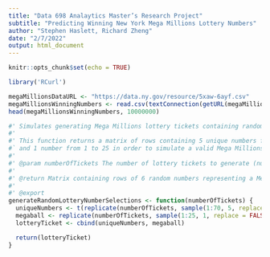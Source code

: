 ```yaml
---
title: "Data 698 Analaytics Master’s Research Project"
subtitle: "Predicting Winning New York Mega Millions Lottery Numbers"
author: "Stephen Haslett, Richard Zheng"
date: "2/7/2022"
output: html_document
---
```


```r
knitr::opts_chunk$set(echo = TRUE)

library('RCurl')
```


```r
megaMillionsDataURL <- "https://data.ny.gov/resource/5xaw-6ayf.csv"
megaMillionsWinningNumbers <- read.csv(textConnection(getURL(megaMillionsDataURL)))
head(megaMillionsWinningNumbers, 10000000)
```

```r

#' Simulates generating Mega Millions lottery tickets containing random numbers.
#'
#' This function returns a matrix of rows containing 5 unique numbers from 1 to 70,
#` and 1 number from 1 to 25 in order to simulate a valid Mega Millions lottery ticket.
#'
#' @param numberOfTickets The number of lottery tickets to generate (number of repetions).
#'
#' @return Matrix containing rows of 6 random numbers representing a Mega Millions lottery ticket.
#'
#' @export
generateRandomLotteryNumberSelections <- function(numberOfTickets) {
  uniqueNumbers <- t(replicate(numberOfTickets, sample(1:70, 5, replace = FALSE)))
  megaball <- replicate(numberOfTickets, sample(1:25, 1, replace = FALSE))
  lotteryTicket <- cbind(uniqueNumbers, megaball)

  return(lotteryTicket)
}
```